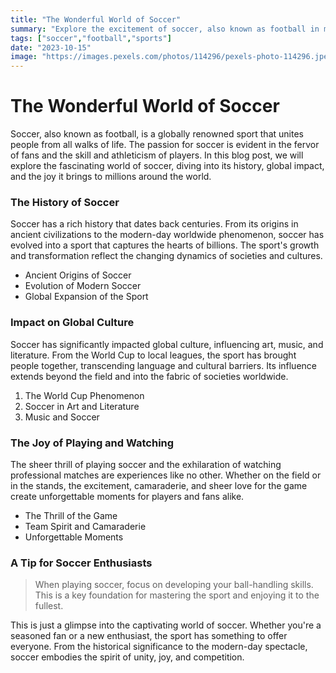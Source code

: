 ```yaml
---
title: "The Wonderful World of Soccer"
summary: "Explore the excitement of soccer, also known as football in many parts of the world. Learn about the history, global impact, and the joy of playing and watching this beloved sport."
tags: ["soccer","football","sports"]
date: "2023-10-15"
image: "https://images.pexels.com/photos/114296/pexels-photo-114296.jpeg"
---
```


# The Wonderful World of Soccer

Soccer, also known as football, is a globally renowned sport that unites people from all walks of life. The passion for soccer is evident in the fervor of fans and the skill and athleticism of players. In this blog post, we will explore the fascinating world of soccer, diving into its history, global impact, and the joy it brings to millions around the world.

### The History of Soccer

Soccer has a rich history that dates back centuries. From its origins in ancient civilizations to the modern-day worldwide phenomenon, soccer has evolved into a sport that captures the hearts of billions. The sport's growth and transformation reflect the changing dynamics of societies and cultures.

- Ancient Origins of Soccer
- Evolution of Modern Soccer
- Global Expansion of the Sport

### Impact on Global Culture

Soccer has significantly impacted global culture, influencing art, music, and literature. From the World Cup to local leagues, the sport has brought people together, transcending language and cultural barriers. Its influence extends beyond the field and into the fabric of societies worldwide.

1. The World Cup Phenomenon
2. Soccer in Art and Literature
3. Music and Soccer

### The Joy of Playing and Watching

The sheer thrill of playing soccer and the exhilaration of watching professional matches are experiences like no other. Whether on the field or in the stands, the excitement, camaraderie, and sheer love for the game create unforgettable moments for players and fans alike.

- The Thrill of the Game
- Team Spirit and Camaraderie
- Unforgettable Moments

### A Tip for Soccer Enthusiasts

> When playing soccer, focus on developing your ball-handling skills. This is a key foundation for mastering the sport and enjoying it to the fullest.

This is just a glimpse into the captivating world of soccer. Whether you're a seasoned fan or a new enthusiast, the sport has something to offer everyone. From the historical significance to the modern-day spectacle, soccer embodies the spirit of unity, joy, and competition.
